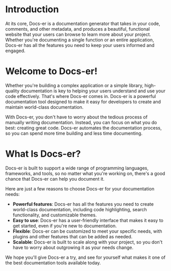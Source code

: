 # Introduction

At its core, Docs-er is a documentation generator that takes in your code, comments, and other metadata, and produces a beautiful, functional website that your users can browse to learn more about your project. Whether you're documenting a single function or an entire application, Docs-er has all the features you need to keep your users informed and engaged.

# Welcome to Docs-er!

Whether you're building a complex application or a simple library, high-quality documentation is key to helping your users understand and use your code effectively. That's where Docs-er comes in. Docs-er is a powerful documentation tool designed to make it easy for developers to create and maintain world-class documentation.


With Docs-er, you don't have to worry about the tedious process of manually writing documentation. Instead, you can focus on what you do best: creating great code. Docs-er automates the documentation process, so you can spend more time building and less time documenting.

# What Is Docs-er?

Docs-er is built to support a wide range of programming languages, frameworks, and tools, so no matter what you're working on, there's a good chance that Docs-er can help you document it.

Here are just a few reasons to choose Docs-er for your documentation needs:

- **Powerful features**: Docs-er has all the features you need to create world-class documentation, including code highlighting, search functionality, and customizable themes.
- **Easy to use**: Docs-er has a user-friendly interface that makes it easy to get started, even if you're new to documentation.
- **Flexible**: Docs-er can be customized to meet your specific needs, with plugins and other features that can be added as needed.
- **Scalable**: Docs-er is built to scale along with your project, so you don't have to worry about outgrowing it as your needs change.

We hope you'll give Docs-er a try, and see for yourself what makes it one of the best documentation tools available today.
